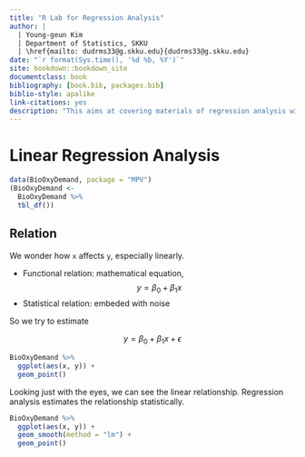 ```yaml
--- 
title: "R Lab for Regression Analysis"
author: |
  | Young-geun Kim
  | Department of Statistics, SKKU
  | \href{mailto: dudrms33@g.skku.edu}{dudrms33@g.skku.edu}
date: "`r format(Sys.time(), '%d %b, %Y')`"
site: bookdown::bookdown_site
documentclass: book
bibliography: [book.bib, packages.bib]
biblio-style: apalike
link-citations: yes
description: "This aims at covering materials of regression analysis with R programming."
---
```


# Linear Regression Analysis

```r
data(BioOxyDemand, package = "MPV")
(BioOxyDemand <-
  BioOxyDemand %>% 
  tbl_df())
```

## Relation

We wonder how `x` affects `y`, especially linearly.

- Functional relation: mathematical equation, $$y = \beta_0 + \beta_1 x$$
- Statistical relation: embeded with noise

So we try to estimate

$$y = \beta_0 + \beta_1 x + \epsilon$$

```r
BioOxyDemand %>% 
  ggplot(aes(x, y)) +
  geom_point()
```


Looking just with the eyes, we can see the linear relationship. Regression analysis estimates the relationship statistically.


```r
BioOxyDemand %>% 
  ggplot(aes(x, y)) +
  geom_smooth(method = "lm") +
  geom_point()
```





